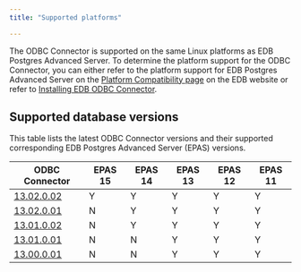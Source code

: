 ```yaml
---
title: "Supported platforms"

---
```


The ODBC Connector is supported on the same Linux platforms as EDB Postgres Advanced Server. To determine the platform support for the ODBC Connector, you can either refer to the platform support for EDB Postgres Advanced Server on the [Platform Compatibility page](https://www.enterprisedb.com/platform-compatibility#epas) on the EDB website or refer to [Installing EDB ODBC Connector](./installing). 

## Supported database versions

This table lists the latest ODBC Connector versions and their supported corresponding EDB Postgres Advanced Server (EPAS) versions. 

|                       ODBC Connector                        | EPAS 15 | EPAS 14 | EPAS 13 | EPAS 12 | EPAS 11 |
| ----------------------------------------------------------- | ------- | ------- | ------- | ------- | ------- |
| [13.02.0.02](01_odbc_rel_notes/odbc_13.2.0.02_rel_notes)    | Y       | Y       | Y       | Y       | Y       |
| [13.02.0.01](01_odbc_rel_notes/02_odbc_13.2.0.01_rel_notes) | N       | Y       | Y       | Y       | Y       |
| [13.01.0.02](01_odbc_rel_notes/03_odbc_13.1.0.02_rel_notes) | N       | Y       | Y       | Y       | Y       |
| [13.01.0.01](01_odbc_rel_notes/04_odbc_13.1.0.01_rel_notes) | N       | N       | Y       | Y       | Y       |
| [13.00.0.01](01_odbc_rel_notes/05_odbc_13.0.0.01_rel_notes) | N       | N       | Y       | Y       | Y       |